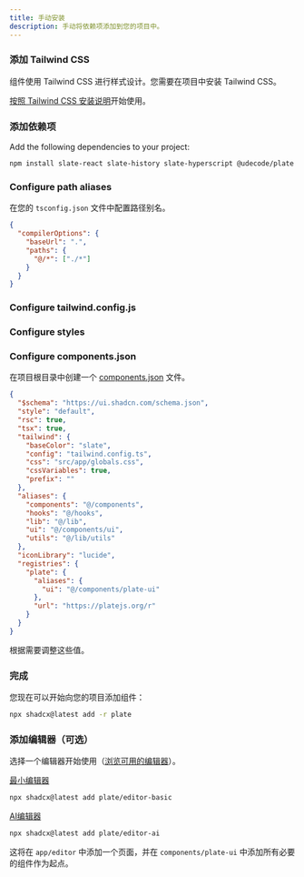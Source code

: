 ```yaml
---
title: 手动安装
description: 手动将依赖项添加到您的项目中。
---
```


<Steps>

### 添加 Tailwind CSS

组件使用 Tailwind CSS 进行样式设计。您需要在项目中安装 Tailwind CSS。

[按照 Tailwind CSS 安装说明](https://tailwindcss.com/docs/installation)开始使用。

### 添加依赖项

Add the following dependencies to your project:

```bash
npm install slate-react slate-history slate-hyperscript @udecode/plate @udecode/cn class-variance-authority tailwindcss-animate tailwind-scrollbar-hide lucide-react
```

### Configure path aliases

在您的 `tsconfig.json` 文件中配置路径别名。

```json {3-6} title="tsconfig.json"
{
  "compilerOptions": {
    "baseUrl": ".",
    "paths": {
      "@/*": ["./*"]
    }
  }
}
```

### Configure tailwind.config.js

<ComponentSource src="../../templates/plate-playground-template/tailwind.config.ts" />

### Configure styles

<ComponentSource src="../../templates/plate-playground-template/src/app/globals.css" />

### Configure components.json

在项目根目录中创建一个 [components.json](/docs/components/components-json) 文件。

```json
{
  "$schema": "https://ui.shadcn.com/schema.json",
  "style": "default",
  "rsc": true,
  "tsx": true,
  "tailwind": {
    "baseColor": "slate",
    "config": "tailwind.config.ts",
    "css": "src/app/globals.css",
    "cssVariables": true,
    "prefix": ""
  },
  "aliases": {
    "components": "@/components",
    "hooks": "@/hooks",
    "lib": "@/lib",
    "ui": "@/components/ui",
    "utils": "@/lib/utils"
  },
  "iconLibrary": "lucide",
  "registries": {
    "plate": {
      "aliases": {
        "ui": "@/components/plate-ui"
      },
      "url": "https://platejs.org/r"
    }
  }
}
```

根据需要调整这些值。

### 完成

您现在可以开始向您的项目添加组件：

```bash
npx shadcx@latest add -r plate
```

### 添加编辑器（可选）

选择一个编辑器开始使用（[浏览可用的编辑器](/editors)）。

[最小编辑器](https://template.platejs.org/editor)
```bash
npx shadcx@latest add plate/editor-basic
```

[AI编辑器](https://playground.platejs.org/editor)
```bash
npx shadcx@latest add plate/editor-ai
```

这将在 `app/editor` 中添加一个页面，并在 `components/plate-ui` 中添加所有必要的组件作为起点。

</Steps>
